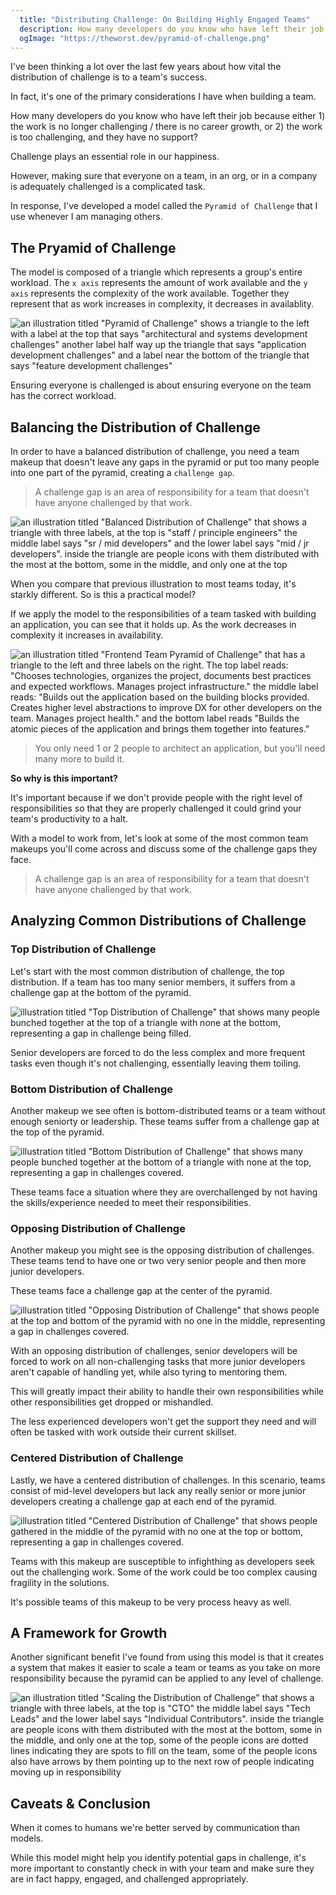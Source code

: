 ```yaml
---
  title: "Distributing Challenge: On Building Highly Engaged Teams"
  description: How many developers do you know who have left their job because either 1) the work is no longer challenging / there is no career growth, or 2) the work is too challenging, and they have no support? Challenge plays an essential role in our happiness.
  ogImage: "https://theworst.dev/pyramid-of-challenge.png"
---
```


I've been thinking a lot over the last few years about how vital the distribution of challenge is to a team's success.

In fact, it's one of the primary considerations I have when building a team.

How many developers do you know who have left their job because either 1) the work is no longer challenging / there is no career growth, or 2) the work is too challenging, and they have no support?

Challenge plays an essential role in our happiness.

However, making sure that everyone on a team, in an org, or in a company is adequately challenged is a complicated task.

In response, I've developed a model called the `Pyramid of Challenge` that I use whenever I am managing others.

## The Pryamid of Challenge

The model is composed of a triangle which represents a group's entire workload. The `x axis` represents the amount of work available and the `y axis` represents the complexity of the work available. Together they represent that as work increases in complexity, it decreases in availablity.

![an illustration titled "Pyramid of Challenge" shows a triangle to the left with a label at the top that says "architectural and systems development challenges" another label half way up the triangle that says "application development challenges" and a label near the bottom of the triangle that says "feature development challenges"](/pyramid-of-challenge.png)

Ensuring everyone is challenged is about ensuring everyone on the team has the correct workload.

## Balancing the Distribution of Challenge

In order to have a balanced distribution of challenge, you need a team makeup that doesn't leave any gaps in the pyramid or put too many people into one part of the pyramid, creating a `challenge gap`.

> A challenge gap is an area of responsibility for a team that doesn't have anyone challenged by that work.

![an illustration titled "Balanced Distribution of Challenge" that shows a triangle with three labels, at the top is "staff / principle engineers" the middle label says "sr / mid developers" and the lower label says "mid / jr developers". inside the triangle are people icons with them distributed with the most at the bottom, some in the middle, and only one at the top](/pyramid-of-challenge-balanced.png)

When you compare that previous illustration to most teams today, it's starkly different. So is this a practical model?

If we apply the model to the responsibilities of a team tasked with building an application, you can see that it holds up. As the work decreases in complexity it increases in availability.

![an illustration titled "Frontend Team Pyramid of Challenge" that has a triangle to the left and three labels on the right. The top label reads: "Chooses technologies, organizes the project, documents best practices and expected workflows. Manages project infrastructure." the middle label reads: "Builds out the application based on the building blocks provided. Creates higher level abstractions to improve DX for other developers on the team. Manages project health." and the bottom label reads "Builds the atomic pieces of the application and brings them together into features."](/pyramid-of-challenge-frontend-example.png)

> You only need 1 or 2 people to architect an application, but you'll need many more to build it.

**So why is this important?**

It's important because if we don't provide people with the right level of responsibilities so that they are properly challenged it could grind your team's productivity to a halt.

With a model to work from, let's look at some of the most common team makeups you'll come across and discuss some of the challenge gaps they face.

> A challenge gap is an area of responsibility for a team that doesn't have anyone challenged by that work.

## Analyzing Common Distributions of Challenge

### Top Distribution of Challenge

Let's start with the most common distribution of challenge, the top distribution. If a team has too many senior members, it suffers from a challenge gap at the bottom of the pyramid.

![illustration titled "Top Distribution of Challenge" that shows many people bunched together at the top of a triangle with none at the bottom, representing a gap in challenge being filled.](/top-distribution-of-challenge.png)

Senior developers are forced to do the less complex and more frequent tasks even though it's not challenging, essentially leaving them toiling.

### Bottom Distribution of Challenge

Another makeup we see often is bottom-distributed teams or a team without enough seniorty or leadership. These teams suffer from a challenge gap at the top of the pyramid.

![illustration titled "Bottom Distribution of Challenge" that shows many people bunched together at the bottom of a triangle with none at the top, representing a gap in challenges covered.](/bottom-distribution-of-challenge.png)

These teams face a situation where they are overchallenged by not having the skills/experience needed to meet their responsibilities.

### Opposing Distribution of Challenge

Another makeup you might see is the opposing distribution of challenges. These teams tend to have one or two very senior people and then more junior developers.

These teams face a challenge gap at the center of the pyramid.

![illustration titled "Opposing Distribution of Challenge" that shows people at the top and bottom of the pyramid with no one in the middle, representing a gap in challenges covered.](/opposing-distribution-of-challenge.png)

With an opposing distribution of challenges, senior developers will be forced to work on all non-challenging tasks that more junior developers aren't capable of handling yet, while also tyring to mentoring them.

This will greatly impact their ability to handle their own responsibilities while other responsibilities get dropped or mishandled.

The less experienced developers won't get the support they need and will often be tasked with work outside their current skillset.

### Centered Distribution of Challenge

Lastly, we have a centered distribution of challenges. In this scenario, teams consist of mid-level developers but lack any really senior or more junior developers creating a challenge gap at each end of the pyramid.

![illustration titled "Centered Distribution of Challenge" that shows people gathered in the middle of the pyramid with no one at the top or bottom, representing a gap in challenges covered.](/centered-distribution-of-challenge.png)

Teams with this makeup are susceptible to infighthing as developers seek out the challenging work. Some of the work could be too complex causing fragility in the solutions.

It's possible teams of this makeup to be very process heavy as well.

## A Framework for Growth

Another significant benefit I've found from using this model is that it creates a system that makes it easier to scale a team or teams as you take on more responsibility because the pyramid can be applied to any level of challenge.

![an illustration titled "Scaling the Distribution of Challenge" that shows a triangle with three labels, at the top is "CTO" the middle label says "Tech Leads" and the lower label says "Individual Contributors". inside the triangle are people icons with them distributed with the most at the bottom, some in the middle, and only one at the top, some of the people icons are dotted lines indicating they are spots to fill on the team, some of the people icons also have arrows by them pointing up to the next row of people indicating moving up in responsibility](/scaling-the-distribution-of-challenge.png)

## Caveats & Conclusion

When it comes to humans we're better served by communication than models.

While this model might help you identify potential gaps in challenge, it's more important to constantly check in with your team and make sure they are in fact happy, engaged, and challenged appropriately.
